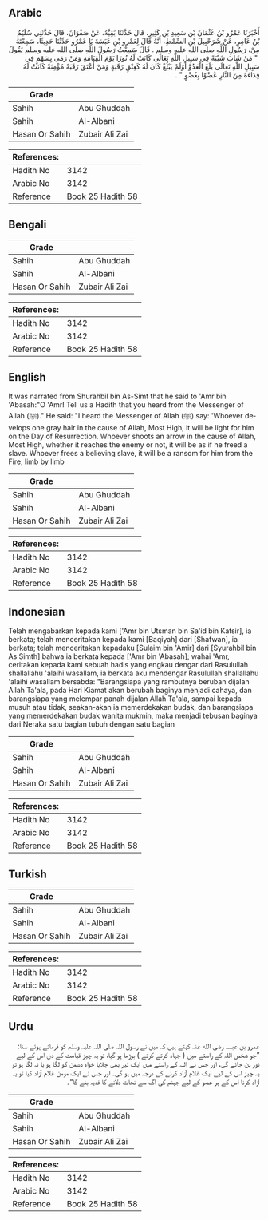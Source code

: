 ## Arabic


<div dir="rtl" lang="ar" style={{fontSize:'larger',backgroundColor:'#f8f9fa',padding:20}}>
أَخْبَرَنَا عَمْرُو بْنُ عُثْمَانَ بْنِ سَعِيدِ بْنِ كَثِيرٍ، قَالَ حَدَّثَنَا بَقِيَّةُ، عَنْ صَفْوَانَ، قَالَ حَدَّثَنِي سُلَيْمُ بْنُ عَامِرٍ، عَنْ شُرَحْبِيلَ بْنِ السِّمْطِ، أَنَّهُ قَالَ لِعَمْرِو بْنِ عَبَسَةَ يَا عَمْرُو حَدِّثْنَا حَدِيثًا، سَمِعْتَهُ مِنْ، رَسُولِ اللَّهِ صلى الله عليه وسلم ‏.‏ قَالَ سَمِعْتُ رَسُولَ اللَّهِ صلى الله عليه وسلم يَقُولُ ‏ "‏ مَنْ شَابَ شَيْبَةً فِي سَبِيلِ اللَّهِ تَعَالَى كَانَتْ لَهُ نُورًا يَوْمَ الْقِيَامَةِ وَمَنْ رَمَى بِسَهْمٍ فِي سَبِيلِ اللَّهِ تَعَالَى بَلَغَ الْعَدُوَّ أَوَلَمْ يَبْلُغْ كَانَ لَهُ كَعِتْقِ رَقَبَةٍ وَمَنْ أَعْتَقَ رَقَبَةً مُؤْمِنَةً كَانَتْ لَهُ فِدَاءَهُ مِنَ النَّارِ عُضْوًا بِعُضْوٍ ‏"‏ ‏.‏
</div>
<div style={{backgroundColor:'#f8f9fa',padding:20, marginBottom: 10}}><table> <thead> <tr> <th>Grade</th> <th></th> </tr> </thead> <tbody> <tr><td>Sahih</td><td>Abu Ghuddah</td></tr><tr><td>Sahih</td><td>Al-Albani</td></tr><tr><td>Hasan Or Sahih</td><td>Zubair Ali Zai</td></tr></tbody></table><table> <thead> <tr> <th>References:</th> <th></th> </tr> </thead> <tbody><tr><td>Hadith No</td><td>3142</td></tr><tr><td>Arabic No</td><td>3142</td></tr><tr><td>Reference</td><td>Book 25 Hadith 58</td></tr></tbody></table></div>

## Bengali


<div dir="ltr" lang="bn" style={{fontSize:'larger',backgroundColor:'#f8f9fa',padding:20}}>

</div>
<div style={{backgroundColor:'#f8f9fa',padding:20, marginBottom: 10}}><table> <thead> <tr> <th>Grade</th> <th></th> </tr> </thead> <tbody> <tr><td>Sahih</td><td>Abu Ghuddah</td></tr><tr><td>Sahih</td><td>Al-Albani</td></tr><tr><td>Hasan Or Sahih</td><td>Zubair Ali Zai</td></tr></tbody></table><table> <thead> <tr> <th>References:</th> <th></th> </tr> </thead> <tbody><tr><td>Hadith No</td><td>3142</td></tr><tr><td>Arabic No</td><td>3142</td></tr><tr><td>Reference</td><td>Book 25 Hadith 58</td></tr></tbody></table></div>

## English


<div dir="ltr" lang="en" style={{fontSize:'larger',backgroundColor:'#f8f9fa',padding:20}}>
It was narrated from Shurahbil bin As-Simt that he said to 'Amr bin 'Abasah:"O 'Amr! Tell us a Hadith that you heard from the Messenger of Allah (ﷺ)." He said: "I heard the Messenger of Allah (ﷺ) say: 'Whoever develops one gray hair in the cause of Allah, Most High, it will be light for him on the Day of Resurrection. Whoever shoots an arrow in the cause of Allah, Most High, whether it reaches the enemy or not, it will be as if he freed a slave. Whoever frees a believing slave, it will be a ransom for him from the Fire, limb by limb
</div>
<div style={{backgroundColor:'#f8f9fa',padding:20, marginBottom: 10}}><table> <thead> <tr> <th>Grade</th> <th></th> </tr> </thead> <tbody> <tr><td>Sahih</td><td>Abu Ghuddah</td></tr><tr><td>Sahih</td><td>Al-Albani</td></tr><tr><td>Hasan Or Sahih</td><td>Zubair Ali Zai</td></tr></tbody></table><table> <thead> <tr> <th>References:</th> <th></th> </tr> </thead> <tbody><tr><td>Hadith No</td><td>3142</td></tr><tr><td>Arabic No</td><td>3142</td></tr><tr><td>Reference</td><td>Book 25 Hadith 58</td></tr></tbody></table></div>

## Indonesian


<div dir="ltr" lang="id" style={{fontSize:'larger',backgroundColor:'#f8f9fa',padding:20}}>
Telah mengabarkan kepada kami ['Amr bin Utsman bin Sa'id bin Katsir], ia berkata; telah menceritakan kepada kami [Baqiyah] dari [Shafwan], ia berkata; telah menceritakan kepadaku [Sulaim bin 'Amir] dari [Syurahbil bin As Simth] bahwa ia berkata kepada ['Amr bin 'Abasah]; wahai 'Amr, ceritakan kepada kami sebuah hadis yang engkau dengar dari Rasulullah shallallahu 'alaihi wasallam, ia berkata aku mendengar Rasulullah shallallahu 'alaihi wasallam bersabda: "Barangsiapa yang rambutnya beruban dijalan Allah Ta'ala, pada Hari Kiamat akan berubah baginya menjadi cahaya, dan barangsiapa yang melempar panah dijalan Allah Ta'ala, sampai kepada musuh atau tidak, seakan-akan ia memerdekakan budak, dan barangsiapa yang memerdekakan budak wanita mukmin, maka menjadi tebusan baginya dari Neraka satu bagian tubuh dengan satu bagian
</div>
<div style={{backgroundColor:'#f8f9fa',padding:20, marginBottom: 10}}><table> <thead> <tr> <th>Grade</th> <th></th> </tr> </thead> <tbody> <tr><td>Sahih</td><td>Abu Ghuddah</td></tr><tr><td>Sahih</td><td>Al-Albani</td></tr><tr><td>Hasan Or Sahih</td><td>Zubair Ali Zai</td></tr></tbody></table><table> <thead> <tr> <th>References:</th> <th></th> </tr> </thead> <tbody><tr><td>Hadith No</td><td>3142</td></tr><tr><td>Arabic No</td><td>3142</td></tr><tr><td>Reference</td><td>Book 25 Hadith 58</td></tr></tbody></table></div>

## Turkish


<div dir="ltr" lang="tr" style={{fontSize:'larger',backgroundColor:'#f8f9fa',padding:20}}>

</div>
<div style={{backgroundColor:'#f8f9fa',padding:20, marginBottom: 10}}><table> <thead> <tr> <th>Grade</th> <th></th> </tr> </thead> <tbody> <tr><td>Sahih</td><td>Abu Ghuddah</td></tr><tr><td>Sahih</td><td>Al-Albani</td></tr><tr><td>Hasan Or Sahih</td><td>Zubair Ali Zai</td></tr></tbody></table><table> <thead> <tr> <th>References:</th> <th></th> </tr> </thead> <tbody><tr><td>Hadith No</td><td>3142</td></tr><tr><td>Arabic No</td><td>3142</td></tr><tr><td>Reference</td><td>Book 25 Hadith 58</td></tr></tbody></table></div>

## Urdu


<div dir="rtl" lang="ur" style={{fontSize:'larger',backgroundColor:'#f8f9fa',padding:20}}>
عمرو بن عبسہ رضی الله عنہ کہتے ہیں کہ میں نے رسول اللہ صلی اللہ علیہ وسلم کو فرماتے ہوئے سنا: ”جو شخص اللہ کے راستے میں ( جہاد کرتے کرتے ) بوڑھا ہو گیا، تو یہ چیز قیامت کے دن اس کے لیے نور بن جائے گی، اور جس نے اللہ کے راستے میں ایک تیر بھی چلایا خواہ دشمن کو لگا ہو یا نہ لگا ہو تو یہ چیز اس کے لیے ایک غلام آزاد کرنے کے درجہ میں ہو گی۔ اور جس نے ایک مومن غلام آزاد کیا تو یہ آزاد کرنا اس کے ہر عضو کے لیے جہنم کی آگ سے نجات دلانے کا فدیہ بنے گا“۔
</div>
<div style={{backgroundColor:'#f8f9fa',padding:20, marginBottom: 10}}><table> <thead> <tr> <th>Grade</th> <th></th> </tr> </thead> <tbody> <tr><td>Sahih</td><td>Abu Ghuddah</td></tr><tr><td>Sahih</td><td>Al-Albani</td></tr><tr><td>Hasan Or Sahih</td><td>Zubair Ali Zai</td></tr></tbody></table><table> <thead> <tr> <th>References:</th> <th></th> </tr> </thead> <tbody><tr><td>Hadith No</td><td>3142</td></tr><tr><td>Arabic No</td><td>3142</td></tr><tr><td>Reference</td><td>Book 25 Hadith 58</td></tr></tbody></table></div>